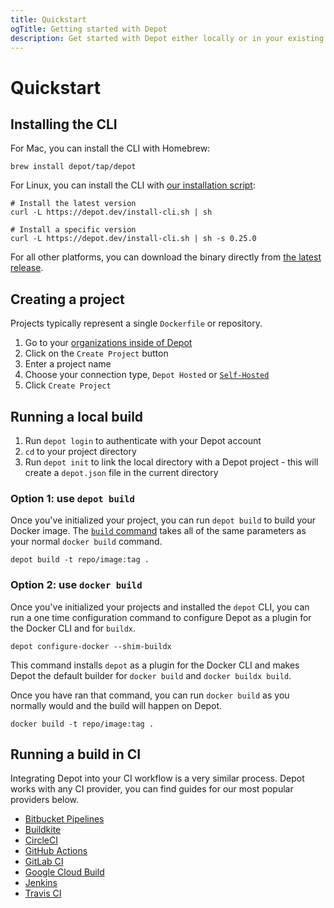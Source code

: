 ```yaml
---
title: Quickstart
ogTitle: Getting started with Depot
description: Get started with Depot either locally or in your existing CI provider.
---
```


# Quickstart

## Installing the CLI

For Mac, you can install the CLI with Homebrew:

```shell
brew install depot/tap/depot
```

For Linux, you can install the CLI with [our installation script](https://depot.dev/install-cli.sh):

```shell
# Install the latest version
curl -L https://depot.dev/install-cli.sh | sh

# Install a specific version
curl -L https://depot.dev/install-cli.sh | sh -s 0.25.0
```

For all other platforms, you can download the binary directly from [the latest release](https://github.com/depot/cli/releases).

## Creating a project

Projects typically represent a single `Dockerfile` or repository.

1. Go to your [organizations inside of Depot](/orgs)
2. Click on the `Create Project` button
3. Enter a project name
4. Choose your connection type, `Depot Hosted` or [`Self-Hosted`](/docs/self-hosted/overview)
5. Click `Create Project`

## Running a local build

1. Run `depot login` to authenticate with your Depot account
2. `cd` to your project directory
3. Run `depot init` to link the local directory with a Depot project - this will create a `depot.json` file in the current directory

### Option 1: use `depot build`

Once you've initialized your project, you can run `depot build` to build your Docker image. The [`build` command](/docs/cli/reference#depot-build) takes all of the same parameters as your normal `docker build` command.

```shell
depot build -t repo/image:tag .
```

### Option 2: use `docker build`

Once you've initialized your projects and installed the `depot` CLI, you can run a one time configuration command to configure Depot as a plugin for the Docker CLI and for `buildx`.

```shell
depot configure-docker --shim-buildx
```

This command installs `depot` as a plugin for the Docker CLI and makes Depot the default builder for `docker build` and `docker buildx build`.

Once you have ran that command, you can run `docker build` as you normally would and the build will happen on Depot.

```shell
docker build -t repo/image:tag .
```

## Running a build in CI

Integrating Depot into your CI workflow is a very similar process. Depot works with any CI provider, you can find guides for our most popular providers below.

- [Bitbucket Pipelines](../integrations/bitbucket-pipelines)
- [Buildkite](../integrations/buildkite)
- [CircleCI](../integrations/circleci)
- [GitHub Actions](../integrations/github-actions)
- [GitLab CI](../integrations/gitlab-ci)
- [Google Cloud Build](../integrations/google-cloud-build)
- [Jenkins](../integrations/jenkins)
- [Travis CI](../integrations/travis-ci)
